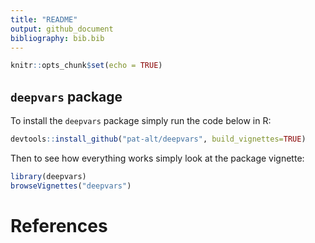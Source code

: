 ```yaml
---
title: "README"
output: github_document
bibliography: bib.bib
---
```


```r
knitr::opts_chunk$set(echo = TRUE)
```

## `deepvars` package

To install the `deepvars` package simply run the code below in R:

```r
devtools::install_github("pat-alt/deepvars", build_vignettes=TRUE)
```

Then to see how everything works simply look at the package vignette:

```r
library(deepvars)
browseVignettes("deepvars")
```

# References 